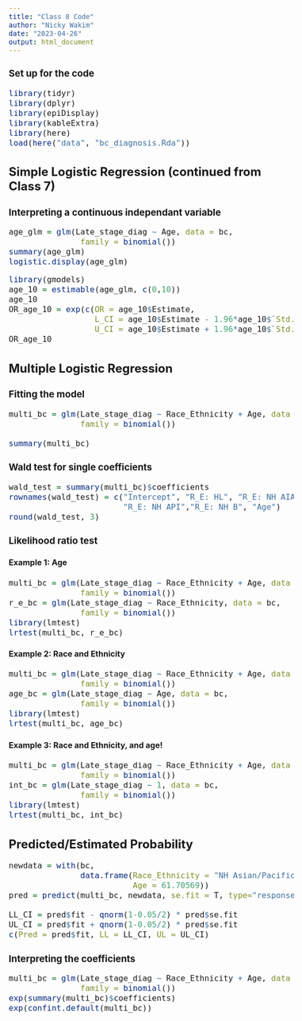 ```yaml
---
title: "Class 8 Code"
author: "Nicky Wakim"
date: "2023-04-26"
output: html_document
---
```

<style type="text/css">
.main-container {
  max-width: 850px;
  margin-left: auto;
  margin-right: auto;
}
</style>

<style type="text/css">
body, td {
   font-size: 16px;
}
code.r{
  font-size: 16px;
}
pre {
  font-size: 16px
}
</style>

### Set up for the code
```r
library(tidyr)
library(dplyr)
library(epiDisplay)
library(kableExtra)
library(here)
load(here("data", "bc_diagnosis.Rda"))
```

## Simple Logistic Regression (continued from Class 7)

### Interpreting a continuous independant variable
```r
age_glm = glm(Late_stage_diag ~ Age, data = bc, 
               family = binomial())
summary(age_glm)
logistic.display(age_glm)
```

```r
library(gmodels)
age_10 = estimable(age_glm, c(0,10))
age_10
OR_age_10 = exp(c(OR = age_10$Estimate, 
                  L_CI = age_10$Estimate - 1.96*age_10$`Std. Error`, 
                  U_CI = age_10$Estimate + 1.96*age_10$`Std. Error`))
OR_age_10
```

## Multiple Logistic Regression
### Fitting the model
```r
multi_bc = glm(Late_stage_diag ~ Race_Ethnicity + Age, data = bc, 
               family = binomial())

summary(multi_bc)
```

### Wald test for single coefficients
```r
wald_test = summary(multi_bc)$coefficients
rownames(wald_test) = c("Intercept", "R_E: HL", "R_E: NH AIAN",
                        "R_E: NH API","R_E: NH B", "Age")
round(wald_test, 3)
```

### Likelihood ratio test
#### Example 1: Age
```r
multi_bc = glm(Late_stage_diag ~ Race_Ethnicity + Age, data = bc, 
               family = binomial())
r_e_bc = glm(Late_stage_diag ~ Race_Ethnicity, data = bc, 
               family = binomial())
library(lmtest)
lrtest(multi_bc, r_e_bc)
```

#### Example 2: Race and Ethnicity
```r
multi_bc = glm(Late_stage_diag ~ Race_Ethnicity + Age, data = bc, 
               family = binomial())
age_bc = glm(Late_stage_diag ~ Age, data = bc, 
               family = binomial())
library(lmtest)
lrtest(multi_bc, age_bc)
```

#### Example 3: Race and Ethnicity, and age!
```r
multi_bc = glm(Late_stage_diag ~ Race_Ethnicity + Age, data = bc, 
               family = binomial())
int_bc = glm(Late_stage_diag ~ 1, data = bc, 
               family = binomial())
library(lmtest)
lrtest(multi_bc, int_bc)
```

## Predicted/Estimated Probability
```r
newdata = with(bc, 
               data.frame(Race_Ethnicity = "NH Asian/Pacific Islander", 
                          Age = 61.70569))
pred = predict(multi_bc, newdata, se.fit = T, type="response")

LL_CI = pred$fit - qnorm(1-0.05/2) * pred$se.fit
UL_CI = pred$fit + qnorm(1-0.05/2) * pred$se.fit
c(Pred = pred$fit, LL = LL_CI, UL = UL_CI)
```

### Interpreting the coefficients
```r
multi_bc = glm(Late_stage_diag ~ Race_Ethnicity + Age, data = bc, 
               family = binomial())
exp(summary(multi_bc)$coefficients)
exp(confint.default(multi_bc))
```
